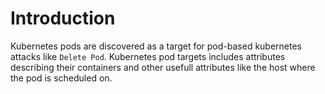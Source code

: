 # Introduction

Kubernetes pods are discovered as a target for pod-based kubernetes attacks like `Delete Pod`. Kubernetes pod targets includes attributes describing their containers and other usefull attributes like the host where the pod is scheduled on.